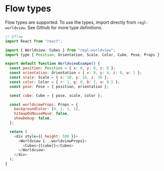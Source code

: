 
# Flow types

Flow types are supported. To use the types, import directly from `regl-worldview`. <GithubLink shouldPrefixLogo href="https://github.com/cruise-automation/webviz/blob/master/packages/regl-worldview/src/types/index.js"> See Github for more type definitions.</GithubLink>

```js
// @flow
import React from "react";

import { Worldview, Cubes } from "regl-worldview";
import type { Position, Orientation, Scale, Color, Cube, Pose, Props } from "regl-worldview";

export default function WorldviewExampe() {
  const position: Position = { x: 0, y: 0, z: 0 };
  const orientation: Orientation = { x: 0, y: 0, z: 0, w: 1 };
  const scale: Scale = { x: 10, y: 10, z: 10 };
  const color: Color = { r: 1, g: 0, b: 1, a: 0.5 };
  const pose: Pose = { position, orientation };

  const cube: Cube = { pose, scale, color };

  const worldviewProps: Props = {
    backgroundColor: [0, 1, 1, 1],
    hitmapOnMouseMove: false,
    showDebug: false,
  };

  return (
    <div style={{ height: 500 }}>
      <Worldview {...worldviewProps}>
        <Cubes>{[cube]}</Cubes>
      </Worldview>
    </div>
  );
}
```
